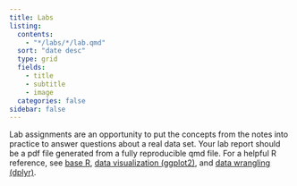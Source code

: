 ```yaml
---
title: Labs
listing:
  contents: 
    - "*/labs/*/lab.qmd"
  sort: "date desc"
  type: grid
  fields: 
    - title
    - subtitle
    - image
  categories: false
sidebar: false
---
```


Lab assignments are an opportunity to put the concepts from the notes into practice to answer questions about a real data set. Your lab report should be a pdf file generated from a fully reproducible qmd file. For a helpful R reference, see [base R](https://raw.githubusercontent.com/rstudio/cheatsheets/main/base-r.pdf), [data visualization (ggplot2)](https://raw.githubusercontent.com/rstudio/cheatsheets/main/data-visualization.pdf), and [data wrangling (dplyr)](https://raw.githubusercontent.com/rstudio/cheatsheets/main/data-transformation.pdf). 